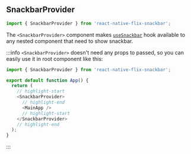 ## SnackbarProvider

```js
import { SnackbarProvider } from 'react-native-flix-snackbar';
```

The `<SnackbarProvider>` component makes [`useSnackbar`](usesnackbar) hook available to any nested component that need to show snackbar.

:::info
`<SnackbarProvider>` doesn't need any props to passed, so you can easily use it in root component like this:

```js
import { SnackbarProvider } from 'react-native-flix-snackbar';

export default function App() {
  return (
    // highlight-start
    <SnackbarProvider>
      // highlight-end
      <MainApp />
      // highlight-start
    </SnackbarProvider>
    // highlight-end
  );
}
```

:::
